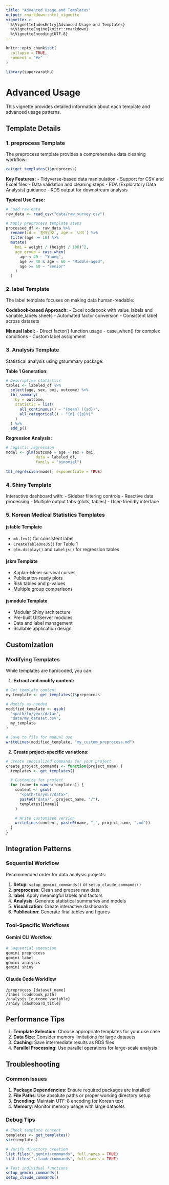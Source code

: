 ```yaml
---
title: "Advanced Usage and Templates"
output: rmarkdown::html_vignette
vignette: >
  %\VignetteIndexEntry{Advanced Usage and Templates}
  %\VignetteEngine{knitr::rmarkdown}
  %\VignetteEncoding{UTF-8}
---
```


```r
knitr::opts_chunk$set(
  collapse = TRUE,
  comment = "#>"
)
```

```r
library(superzarathu)
```

# Advanced Usage

This vignette provides detailed information about each template and advanced usage patterns.

## Template Details

### 1. preprocess Template

The preprocess template provides a comprehensive data cleaning workflow:

```r
cat(get_templates()$preprocess)
```

**Key Features:**
- Tidyverse-based data manipulation
- Support for CSV and Excel files
- Data validation and cleaning steps
- EDA (Exploratory Data Analysis) guidance
- RDS output for downstream analysis

**Typical Use Case:**
```r
# Load raw data
raw_data <- read_csv("data/raw_survey.csv")

# Apply preprocess template steps
processed_df <- raw_data %>%
  rename(id = `환자번호`, age = `나이`) %>%
  filter(age >= 18) %>%
  mutate(
    bmi = weight / (height / 100)^2,
    age_group = case_when(
      age < 40 ~ "Young",
      age >= 40 & age < 60 ~ "Middle-aged", 
      age >= 60 ~ "Senior"
    )
  )
```

### 2. label Template

The label template focuses on making data human-readable:

**Codebook-based Approach:**
- Excel codebook with value_labels and variable_labels sheets
- Automated factor conversion
- Consistent label across datasets

**Manual label:**
- Direct factor() function usage
- case_when() for complex conditions
- Custom label assignment

### 3. Analysis Template

Statistical analysis using gtsummary package:

**Table 1 Generation:**
```r
# Descriptive statistics
table1 <- labeled_df %>%
  select(age, sex, bmi, outcome) %>%
  tbl_summary(
    by = outcome,
    statistic = list(
      all_continuous() ~ "{mean} ({sd})",
      all_categorical() ~ "{n} ({p}%)"
    )
  ) %>%
  add_p()
```

**Regression Analysis:**
```r
# Logistic regression
model <- glm(outcome ~ age + sex + bmi, 
             data = labeled_df, 
             family = "binomial")
             
tbl_regression(model, exponentiate = TRUE)
```

### 4. Shiny Template

Interactive dashboard with:
- Sidebar filtering controls
- Reactive data processing
- Multiple output tabs (plots, tables)
- User-friendly interface

### 5. Korean Medical Statistics Templates

#### jstable Template
- `mk.lev()` for consistent label
- `CreateTableOneJS()` for Table 1
- `glm.display()` and `Labeljs()` for regression tables

#### jskm Template  
- Kaplan-Meier survival curves
- Publication-ready plots
- Risk tables and p-values
- Multiple group comparisons

#### jsmodule Template
- Modular Shiny architecture
- Pre-built UI/Server modules
- Data and label management
- Scalable application design

## Customization

### Modifying Templates

While templates are hardcoded, you can:

1. **Extract and modify content:**
```r
# Get template content
my_template <- get_templates()$preprocess

# Modify as needed
modified_template <- gsub(
  "<path/to/your/data>",
  "data/my_dataset.csv",
  my_template
)

# Save to file for manual use
writeLines(modified_template, "my_custom_preprocess.md")
```

2. **Create project-specific variations:**
```r
# Create specialized commands for your project
create_project_commands <- function(project_name) {
  templates <- get_templates()

  # Customize for project
  for (name in names(templates)) {
    content <- gsub(
      "<path/to/your/data>",
      paste0("data/", project_name, "/"),
      templates[[name]]
    )

    # Write customized version
    writeLines(content, paste0(name, "_", project_name, ".md"))
  }
}
```

## Integration Patterns

### Sequential Workflow

Recommended order for data analysis projects:

1. **Setup**: `setup_gemini_commands()` or `setup_claude_commands()`
2. **preprocess**: Clean and prepare raw data
3. **label**: Apply meaningful labels and factors
4. **Analysis**: Generate statistical summaries and models
5. **Visualization**: Create interactive dashboards
6. **Publication**: Generate final tables and figures

### Tool-Specific Workflows

#### Gemini CLI Workflow
```bash
# Sequential execution
gemini preprocess
gemini label  
gemini analysis
gemini shiny
```

#### Claude Code Workflow
```
/preprocess [dataset_name]
/label [codebook_path]
/analysis [outcome_variable]
/shiny [dashboard_title]
```

## Performance Tips

1. **Template Selection**: Choose appropriate templates for your use case
2. **Data Size**: Consider memory limitations for large datasets
3. **Caching**: Save intermediate results as RDS files
4. **Parallel Processing**: Use parallel operations for large-scale analysis

## Troubleshooting

### Common Issues

1. **Package Dependencies**: Ensure required packages are installed
2. **File Paths**: Use absolute paths or proper working directory setup
3. **Encoding**: Maintain UTF-8 encoding for Korean text
4. **Memory**: Monitor memory usage with large datasets

### Debug Tips

```r
# Check template content
templates <- get_templates()
str(templates)

# Verify directory creation
list.files(".gemini/commands", full.names = TRUE)
list.files(".claude/commands", full.names = TRUE)

# Test individual functions
setup_gemini_commands()
setup_claude_commands()
```